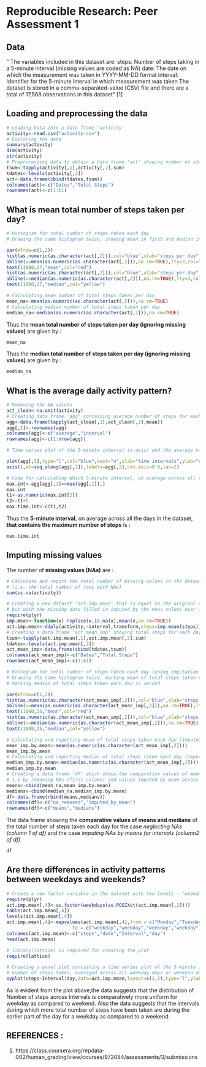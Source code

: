 # Reproducible Research: Peer Assessment 1

## Data 
" The variables included in this dataset are:
steps: Number of steps taking in a 5-minute interval (missing values are coded as NA)
date: The date on which the measurement was taken in YYYY-MM-DD format
interval: Identifier for the 5-minute interval in which measurement was taken 
The dataset is stored in a comma-separated-value (CSV) file and there are a total of 17,568 observations in this dataset" [1]

## Loading and preprocessing the data
```r
# Loading Data into a data frame 'activity'
activity<-read.csv("activity.csv")
# Exploring the data
summary(activity)
dim(activity)
str(activity)
# Preprocessing data to obtain a data frame 'act' showing number of steps for each day
tsum<-tapply(activity[,1],activity[,2],sum)
tdates<-levels(activity[,2])
act<-data.frame(cbind(tdates,tsum))
colnames(act)<-c("Dates","Total Steps")
rownames(act)<-c(1:61)
```

## What is mean total number of steps taken per day?

```r
# Histogram for total number of steps taken each day
# Drawing the same histogram twice, showing mean in first and median in second
```

```r
par(mfrow=c(1,2))
hist(as.numeric(as.character(act[,2])),col="blue",xlab="steps per day",main="HISTOGRAM : STEPS PER DAY")
abline(v=mean(as.numeric(as.character(act[,2])),na.rm=TRUE),lty=3,col="red")
text(11000,27,"mean",col="red")
hist(as.numeric(as.character(act[,2])),col="blue",xlab="steps per day",main="HISTOGRAM : STEPS PER DAY")
abline(v=median(as.numeric(as.character(act[,2])),na.rm=TRUE),lty=3,col="yellow")
text(11000,27,"median",col="yellow")
```

```r
# Calculating mean number of total steps taken per day
mean_na<-mean(as.numeric(as.character(act[,2])),na.rm=TRUE)
# Calculating median number of total steps taken per day
median_na<-median(as.numeric(as.character(act[,2])),na.rm=TRUE)
```
Thus the **mean total number of steps taken per day (ignoring missing values)** are given by :
```r
mean_na
```
Thus the **median total number of steps taken per day (ignoring missing values)** are given by :
```r
median_na
```


## What is the average daily activity pattern?

```r
# Removing the NA values
act_clean<-na.omit(activity)
# Creating data frame 'agg' containing average number of steps for each interval (averaged over  all days)
agg<-data.frame(tapply(act_clean[,1],act_clean[,3],mean))
agg[,2]<-rownames(agg)
colnames(agg)<-c("average","interval")
rownames(agg)<-c(1:nrow(agg))
```

```r
# Time series plot of the 5-minute interval (x-axis) and the average number of steps taken, averaged across all days (y-axis)
```

```r
plot(agg[,1],type="l",col="blue",xaxt="n",xlab="time intervals",ylab="steps",main="STEPS BY INTERVALS")
axis(1,at=seq_along(agg[,2]),labels=agg[,2],cex.axis=0.6,las=2)
```

```r
# Code for calculating Which 5-minute interval, on average across all the days in the dataset, contains the  # maximum number of steps
max.int<-agg[agg[,1]==max(agg[,1]),]
max.int
t1<-as.numeric(max.int[2])
t2<-t1+5
max.time.int<-c(t1,t2)
```

Thus the **5-minute interval**, on average across all the days in the dataset, **that contains the maximum number of steps** is :
```r
max.time.int
```


## Imputing missing values

The number of **missing values (NAs)** are : 
```r
# Calculate and report the total number of missing values in the dataset 
# (i.e. the total number of rows with NAs) 
sum(is.na(activity))
```

```r
# Creating a new dataset 'act.imp.mean' that is equal to the original dataset 
# but with the missing data filled in imputed by the mean values over intervals, using the package("plyr)"
require(plyr)
imp.mean<-function(x) replace(x,is.na(x),mean(x,na.rm=TRUE))
act.imp.mean<-ddply(activity,~interval,transform,steps=imp.mean(steps))
# Creating a data frame 'act_mean_imp' showing total steps for each day
tsum<-tapply(act.imp.mean[,1],act.imp.mean[,2],sum)
tdates<-levels(act.imp.mean[,2])
act_mean_imp<-data.frame(cbind(tdates,tsum))
colnames(act_mean_imp)<-c("Dates","Total Steps")
rownames(act_mean_imp)<-c(1:61)
```

```r
# Histogram for total number of steps taken each day (using imputation by mean of intervals across days)
# Drawing the same histogram twice, marking mean of total steps taken each day in first and 
# marking median of total steps taken each day in second
```

```r
par(mfrow=c(1,2))
hist(as.numeric(as.character(act_mean_imp[,2])),col="blue",xlab="steps per day",main="HISTOGRAM : STEPS PER DAY(imputed by mean)")
abline(v=mean(as.numeric(as.character(act_mean_imp[,2])),na.rm=TRUE),lty=3,col="red")
text(11000,35,"mean",col="red")
hist(as.numeric(as.character(act_mean_imp[,2])),col="blue",xlab="steps per day",main="HISTOGRAM : STEPS PER DAY(imputed by mean")
abline(v=median(as.numeric(as.character(act_mean_imp[,2])),na.rm=TRUE),lty=3,col="yellow")
text(11000,35,"median",col="yellow")
```

```r
# Calculating and reporting mean of total steps taken each day (imputed by mean across each interval) 
mean_imp.by.mean<-mean(as.numeric(as.character(act_mean_imp[,2])))
mean_imp.by.mean
# Calculating and reporting median of total steps taken each day (imputed by mean across each interval) 
median_imp.by.mean<-median(as.numeric(as.character(act_mean_imp[,2])))
median_imp.by.mean
# Creating a data frame 'df' which shows the comparative values of means and medians for the two cases: 
# i.e by removing NAs (first column) and values imputed by mean across intervals (second column)
means<-cbind(mean_na,mean_imp.by.mean)
medians<-cbind(median_na,median_imp.by.mean)
df<-data.frame(rbind(means,medians))
colnames(df)<-c("na_removed","imputed_by_mean")
rownames(df)<-c("means","medians")
```

The data frame showing the **comparative values of means and medians** of the total number of steps taken each day for 
the case *neglecting NAs (column 1 of df)* 
and the case *imputing NAs by means for intervals (column2 of df)*
```r
df
```

## Are there differences in activity patterns between weekdays and weekends?

```r
# Create a new factor variable in the dataset with two levels - "weekday" and "weekend" indicating whether # a given date is a weekday or weekend day.
require(plyr)
act.imp.mean[,4]<-as.factor(weekdays(as.POSIXct(act.imp.mean[,2])))
table(act.imp.mean[,4])
levels(act.imp.mean[,4])
act.imp.mean[,4]<-mapvalues(act.imp.mean[,4],from = c("Monday","Tuesday","Wednesday","Thursday","Friday","Saturday","Sunday"),
                        to = c("weekday","weekday","weekday","weekday","weekday","weekend","weekend"))
colnames(act.imp.mean)<-c("steps","date","Interval","day")
head(act.imp.mean)
```

```r
# library(lattice) is required for creating the plot
require(lattice)
```

```r
# Creating a panel plot containing a time series plot of the 5-minute interval (x-axis) and the average 
# number of steps taken, averaged across all weekday days or weekend days (y-axis).
xyplot(steps~Interval|day,data=act.imp.mean,layout=c(1,2),type="l",ylab="Number of steps")
```

As is evident from the plot above,the data suggests that the distribution of Number of steps across Intervals is comparatively more uniform for weekday as compared to weekend. Also the data suggests that the intervals during which more total number of steps have been taken are during the earlier part of the day for a weekday as compared to a weekend.

## REFERENCES :
1. https://class.coursera.org/repdata-002/human_grading/view/courses/972084/assessments/3/submissions
